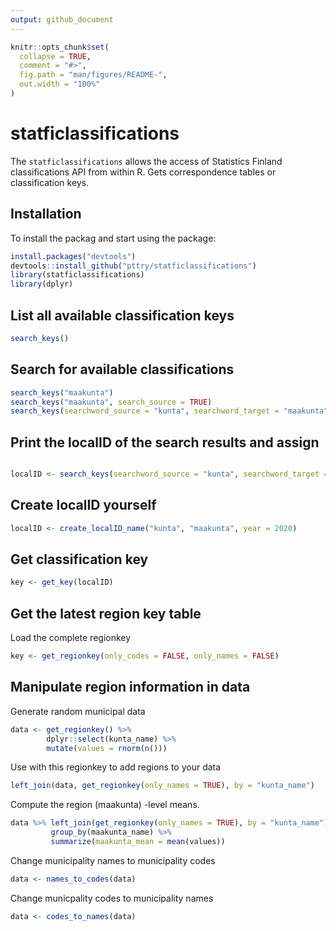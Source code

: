 ```yaml
---
output: github_document
---
```


<!-- README.md is generated from README.Rmd. Please edit that file -->

```r
knitr::opts_chunk$set(
  collapse = TRUE,
  comment = "#>",
  fig.path = "man/figures/README-",
  out.width = "100%"
)
```

# statficlassifications

<!-- badges: start -->
<!-- badges: end -->

The `statficlassifications` allows the access of Statistics Finland classifications API from within R. Gets correspondence tables or classification keys.

## Installation

To install the packag and start using the package:

``` r
install.packages("devtools")
devtools::install_github("pttry/statficlassifications")
library(statficlassifications)
library(dplyr)
```

## List all available classification keys

```r
search_keys()
```

## Search for available classifications

```r
search_keys("maakunta")
search_keys("maakunta", search_source = TRUE)
search_keys(searchword_source = "kunta", searchword_target = "maakunta", year = 2020)
```

## Print the localID of the search results and assign

```r

localID <- search_keys(searchword_source = "kunta", searchword_target = "maakunta", year = 2020, as_localID = TRUE)
```

## Create localID yourself

```r
localID <- create_localID_name("kunta", "maakunta", year = 2020)
```

## Get classification key

```r
key <- get_key(localID)
```

## Get the latest region key table

Load the complete regionkey

```r
key <- get_regionkey(only_codes = FALSE, only_names = FALSE)
```

## Manipulate region information in data

Generate random municipal data

```r
data <- get_regionkey() %>%
        dplyr::select(kunta_name) %>%
        mutate(values = rnorm(n()))
```

Use \code{dplyr::left_join} with this regionkey to add regions to your data

```r
left_join(data, get_regionkey(only_names = TRUE), by = "kunta_name")
```

Compute the region (maakunta) -level means.

```r
data %>% left_join(get_regionkey(only_names = TRUE), by = "kunta_name") %>% 
         group_by(maakunta_name) %>%
         summarize(maakunta_mean = mean(values)) 

```

Change municipality names to municipality codes

```r
data <- names_to_codes(data)
```

Change municpality codes to municipality names

```r
data <- codes_to_names(data)
```
